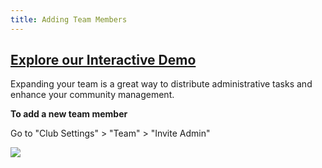 ```yaml
---
title: Adding Team Members
---
```


[Explore our Interactive Demo](https://intros-ai.navattic.com/n79s0tys)
-----------------------------------------------------------

Expanding your team is a great way to distribute administrative tasks and enhance your community management.

**To add a new team member**

Go to "Club Settings" > "Team" > "Invite Admin"

![](/images/adding-team-members-1.png)
